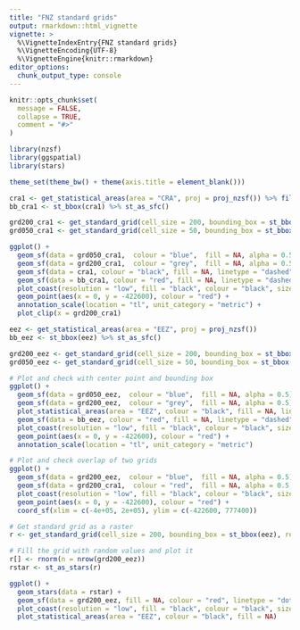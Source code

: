 ```yaml
---
title: "FNZ standard grids"
output: rmarkdown::html_vignette
vignette: >
  %\VignetteIndexEntry{FNZ standard grids}
  %\VignetteEncoding{UTF-8}
  %\VignetteEngine{knitr::rmarkdown}
editor_options: 
  chunk_output_type: console
---
```


```r
knitr::opts_chunk$set(
  message = FALSE,
  collapse = TRUE,
  comment = "#>"
)
```

```r
library(nzsf)
library(ggspatial)
library(stars)

theme_set(theme_bw() + theme(axis.title = element_blank()))
```

```r
cra1 <- get_statistical_areas(area = "CRA", proj = proj_nzsf()) %>% filter(QMA %in% "CRA1")
bb_cra1 <- st_bbox(cra1) %>% st_as_sfc()

grd200_cra1 <- get_standard_grid(cell_size = 200, bounding_box = st_bbox(cra1), return_raster = FALSE)
grd050_cra1 <- get_standard_grid(cell_size = 50, bounding_box = st_bbox(cra1), return_raster = FALSE)

ggplot() +
  geom_sf(data = grd050_cra1,  colour = "blue",  fill = NA, alpha = 0.5) +
  geom_sf(data = grd200_cra1,  colour = "grey",  fill = NA, alpha = 0.5) +
  geom_sf(data = cra1, colour = "black", fill = NA, linetype = "dashed") +
  geom_sf(data = bb_cra1, colour = "red", fill = NA, linetype = "dashed") +
  plot_coast(resolution = "low", fill = "black", colour = "black", size = 0.3) +
  geom_point(aes(x = 0, y = -422600), colour = "red") + 
  annotation_scale(location = "tl", unit_category = "metric") +
  plot_clip(x = grd200_cra1)
```

```r
eez <- get_statistical_areas(area = "EEZ", proj = proj_nzsf()) 
bb_eez <- st_bbox(eez) %>% st_as_sfc()

grd200_eez <- get_standard_grid(cell_size = 200, bounding_box = st_bbox(eez), return_raster = FALSE)
grd050_eez <- get_standard_grid(cell_size = 50, bounding_box = st_bbox(eez), return_raster = FALSE)

# Plot and check with center point and bounding box
ggplot() +
  geom_sf(data = grd050_eez,  colour = "blue",  fill = NA, alpha = 0.5) +
  geom_sf(data = grd200_eez,  colour = "grey",  fill = NA, alpha = 0.5) +
  plot_statistical_areas(area = "EEZ", colour = "black", fill = NA, linetype = "dashed") +
  geom_sf(data = bb_eez, colour = "red", fill = NA, linetype = "dashed") +
  plot_coast(resolution = "low", fill = "black", colour = "black", size = 0.3) +
  geom_point(aes(x = 0, y = -422600), colour = "red") + 
  annotation_scale(location = "tl", unit_category = "metric")
```

```r
# Plot and check overlap of two grids
ggplot() +
  geom_sf(data = grd200_eez,  colour = "blue",  fill = NA, alpha = 0.5) +
  geom_sf(data = grd200_cra1,  colour = "red",  fill = NA, alpha = 0.5, linetype = "dashed") +
  plot_coast(resolution = "low", fill = "black", colour = "black", size = 0.3) +
  geom_point(aes(x = 0, y = -422600), colour = "red") +
  coord_sf(xlim = c(-4e+05, 2e+05), ylim = c(-422600, 777400))
```

```r
# Get standard grid as a raster
r <- get_standard_grid(cell_size = 200, bounding_box = st_bbox(eez), return_raster = TRUE)

# Fill the grid with random values and plot it
r[] <- rnorm(n = nrow(grd200_eez))
rstar <- st_as_stars(r)

ggplot() +
  geom_stars(data = rstar) +
  geom_sf(data = grd200_eez, fill = NA, colour = "red", linetype = "dotted") +
  plot_coast(resolution = "low", fill = "black", colour = "black", size = 0.3) +
  plot_statistical_areas(area = "EEZ", colour = "black", fill = NA)
```
